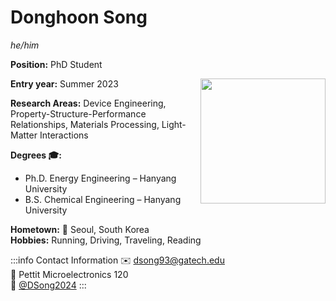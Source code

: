 
# Donghoon Song
*he/him*

**Position:** PhD Student

<img src={profImage} width="200" align="right"/> 

**Entry year:** Summer 2023<br/>

**Research Areas:** Device Engineering, Property-Structure-Performance Relationships, Materials Processing, Light-Matter Interactions

**Degrees 🎓:**
- Ph.D. Energy Engineering – Hanyang University
- B.S. Chemical Engineering – Hanyang University

**Hometown:** 🏡  Seoul, South Korea<br/>
**Hobbies:** Running, Driving, Traveling, Reading

:::info Contact Information
✉️ dsong93@gatech.edu <br/>
📍 Pettit Microelectronics 120 <br/>
🐥 [@DSong2024](https://twitter.com/DSong2024)
:::